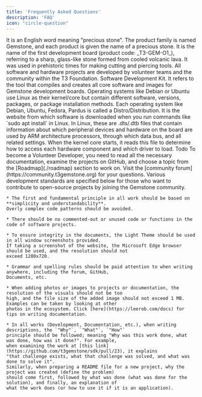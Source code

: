 ```yaml
---
title: 'Frequently Asked Questions'
description: 'FAQ'
icon: "circle-question"
---
```


<AccordionGroup>

  <Accordion title="What does Gemstone mean?">
    It is an English word meaning "precious stone". The product family is named Gemstone, and each product is 
    given the name of a precious stone.
  </Accordion>

  <Accordion title="What is Obsidian?">
    It is the name of the first development board (product code: _T3-GEM-O1_), referring to a sharp, glass-like 
    stone formed from cooled volcanic lava. It was used in prehistoric times for making cutting and piercing tools.
  </Accordion>

  <Accordion title="Who develops the projects?">
    All software and hardware projects are developed by volunteer teams and the community within the T3 Foundation.
  </Accordion>

  <Accordion title="What is SDK?">
    Software Development Kit. It refers to the tool that compiles and creates all core software and images for 
    Gemstone development boards.
  </Accordion>

  <Accordion title="What is a Distro?">
    Operating systems like Debian or Ubuntu use Linux as their kernel/core but contain different software, 
    versions, packages, or package installation methods. Each operating system like Debian, Ubuntu, Fedora, 
    Pardus is called a Distro/Distribution.
  </Accordion>

  <Accordion title="What is an APT Server?">
    It is the website from which software is downloaded when you run commands like `sudo apt install` in Linux.
  </Accordion>

  <Accordion title="What is Device Tree?">
    In Linux, these are .dts/.dtb files that contain information about which peripheral devices and hardware 
    on the board are used by ARM architecture processors, through which data bus, and all related settings. 
    When the kernel core starts, it reads this file to determine how to access each hardware component and which 
    driver to load.
  </Accordion>

  <Accordion title="What is Device Tree Overlay?">
    Todo
  </Accordion>

  <Accordion title="How to Become a Volunteer Developer?">
    To become a Volunteer Developer, you need to read all the necessary documentation, examine the projects 
    on GitHub, and choose a topic from the [Roadmap](./roadmap) section to work on. 
    Visit the [community forum](https://community.t3gemstone.org) for your questions.
</Accordion>

<Accordion title="What are the Development Rules?">
    Various development standards are specified below for those who want to contribute to open-source projects by
    joining the Gemstone community.

    * The first and fundamental principle in all work should be based on **simplicity and understandability**.
    Overly complex code patterns should be avoided.

    * There should be no commented-out or unused code or functions in the code of software projects.

    * To ensure integrity in the documents, the Light Theme should be used in all window screenshots provided.
    If taking a screenshot of the website, the Microsoft Edge browser should be used, and the resolution should not
    exceed 1280x720.

    * Grammar and spelling rules should be paid attention to when writing anywhere, including the forum, GitHub,
    Documents, etc.

    * When adding photos or images to projects or documentation, the resolution of the visuals should not be too
    high, and the file size of the added image should not exceed 1 MB. Examples can be taken by looking at other
    photos in the ecosystem. Click [here](https://leerob.com/docs) for tips on writing documentation.

    * In all works (Development, Documentation, etc.), when writing descriptions, the `"Why"`, `"What"`, `"How"`
    principle should be followed; meaning "Why was this work done, what was done, how was it done?". For example,
    when examining the work at [this link](https://github.com/t3gemstone/sdk/pull/23), it explains
    "that challenge exists, what that challenge was solved, and what was done to solve it".
    Similarly, when preparing a README file for a new project, why the project was created (define the problem)
    should come first, followed by what was done (what was done for the solution), and finally, an explanation of
    what the work does (or how to use it if it is an application).
</Accordion>

</AccordionGroup>
